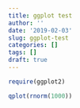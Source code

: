 ```yaml
---
title: ggplot test
author: ''
date: '2019-02-03'
slug: ggplot-test
categories: []
tags: []
draft: true
---
```



```r
require(ggplot2)

qplot(rnorm(1000))

```

